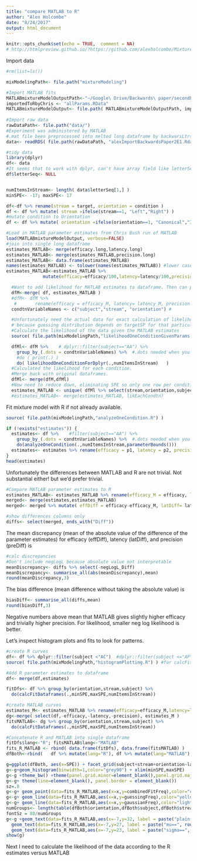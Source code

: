 ```yaml
---
title: "compare MATLAB to R"
author: "Alex Holcombe"
date: "8/24/2017"
output: html_document
---
```


```r
knitr::opts_chunk$set(echo = TRUE,  comment = NA)
# http://htmlpreview.github.io/?https://github.com/alexholcombe/MixtureModelRSVP/blob/master/compareMATLABtoR.html
```

Import data

```r
#rm(list=ls())

mixModelingPath<- file.path("mixtureModeling")

#Import MATLAB fits
MATLABmixtureModelOutputPath<-"~/Google\ Drive/Backwards\ paper/secondPaper/E1/Data/MixModData"
importedToRbyChris <- "allParams.RData"
MATLABmixtureModelOutput<- file.path( MATLABmixtureModelOutputPath, importedToRbyChris )
  
#Import raw data
rawDataPath<- file.path("data/")
#Experiment was administered by MATLAB
#.mat file been preprocessed into melted long dataframe by backwarsLtrsLoadRawData.R
data<- readRDS( file.path(rawDataPath, "alexImportBackwardsPaper2E1.Rdata") ) 

#tidy data
library(dplyr)
df<- data
#It seems that to work with dplyr, can't have array field like letterSeq
df$letterSeq<- NULL


numItemsInStream<- length( data$letterSeq[1,] )  
minSPE<- -17; maxSPE<- 17

df<-df %>% rename(stream = target, orientation = condition )
df <- df %>% mutate( stream =ifelse(stream==1, "Left","Right") )
#mutate condition to Orientation
df <- df %>% mutate( orientation =ifelse(orientation==1, "Canonical","Inverted") )

#Load in MATLAB parameter estimates from Chris Bush run of MATLAB
load(MATLABmixtureModelOutput, verbose=FALSE)
#join into single long dataframe
estimates_MATLAB<- merge(efficacy.long,latency.long)
estimates_MATLAB<- merge(estimates_MATLAB,precision.long)
estimates_MATLAB<- data.frame(estimates_MATLAB)
names(estimates_MATLAB) <- tolower(names(estimates_MATLAB)) #lower case the column names
estimates_MATLAB<-estimates_MATLAB %>%
              mutate(efficacy=efficacy/100,latency=latency/100,precision=precision/100)


```

```r
  #Want to add likelihood for MATLAB estimates to dataframe. Then can plot it with ggplot
  dfM<-merge( df, estimates_MATLAB )
  #dfM<- dfM %>% 
   #       rename(efficacy = efficacy_M, latency= latency_M, precision = precision_M)
  condtnVariableNames <- c("subject","stream", "orientation") # 

  #Unfortunately need the actual data for exact calculation of likelihood,
  # because guessing distribution depends on targetSP for that particular condition
  #Calculate the likelihood of the data given the MATLAB estimates
  source( file.path(mixModelingPath,"likelihoodOneConditionGivenParams.R") ) #for calcFitDataframes

  dfMl<- dfM %>%    # dplyr::filter(subject=="AA") %>%
    group_by_(.dots = condtnVariableNames) %>%  #.dots needed when you use variable
    #do ( print(.) )
    do( likelihoodOneConditionForDplyr(.,numItemsInStream)   )
  #Calculated the likelihood for each condition.
  #Merge back with original dataframes.
  dfMl<- merge(dfM,dfMl)
  #Now need to reduce down, eliminating SPE so only one row per condition
  estimates_MATLAB <- unique( dfMl %>% select(stream,orientation,subject,efficacy,latency,precision,lik) )
  #estimates_MATLAB<- merge(estimates_MATLAB, likEachCondtn)

```

Fit mixture model with R if not already available.
```r
source( file.path(mixModelingPath,"analyzeOneCondition.R") )

if (!exists("estimates")) {
  estimates<- df %>%    #filter(subject=="AA") %>%
    group_by_(.dots = condtnVariableNames) %>%  #.dots needed when you have a variable containing multiple factor names
    do(analyzeOneCondition(.,numItemsInStream,parameterBounds()))
  estimates<- estimates %>% rename(efficacy = p1, latency = p2, precision = p3)
}
head(estimates)
```

Unfortunately the differences between MATLAB and R are not trivial. Not substantial either! but we'd prefer trivial.

```r
#Compare MATLAB parameter estimates to R
estimates_MATLAB<- estimates_MATLAB %>% rename(efficacy_M = efficacy, latency_M = latency, precision_M = precision)
merged<- merge(estimates,estimates_MATLAB)  
merged<- merged %>% mutate( effDiff = efficacy-efficacy_M, latDiff= latency_M-latency, preDiff= precision_M-precision, negLogL_Diff = val - lik )

#show differences columns only
diffs<- select(merged, ends_with("Diff"))
```

The mean discrepancy (mean of the absolute value of the difference of the parameter estimates) for
efficacy (effDiff), latency (latDiff), and precision (preDiff) is
```r
#calc discrepancies
#Don't include negLogL because absolute value not interpretable
meanDiscrepancy<- diffs %>% select(-negLogL_Diff) 
meanDiscrepancy<- summarise_all(abs(meanDiscrepancy),mean)
round(meanDiscrepancy,3)
```

The bias difference (mean difference without taking the absolute value) is
```r
biasDiff<- summarise_all(diffs,mean)
round(biasDiff,3)
```
Negative numbers above mean that MATLAB gives slightly higher efficacy and trivially higher precision.
For likelihood, smaller neg log likelihood is better.

Let's inspect histogram plots and fits to look for patterns.
```r
#create R curves
df<- df %>% dplyr::filter(subject <"AC")  #dplyr::filter(subject <="AP") #dplyr::filter(subject <= "BD" & subject >="AP")
source( file.path(mixModelingPath,"histogramPlotting.R") ) #for calcFitDataframes

#Add R parameter estimates to dataframe
df<- merge(df,estimates) 

fitDfs<- df %>% group_by(orientation,stream,subject) %>% 
  do(calcFitDataframes(.,minSPE,maxSPE,numItemsInStream))

#create MATLAB curves
estimates_M<- estimates_MATLAB %>% rename(efficacy=efficacy_M,latency=latency_M,precision=precision_M)
dg<-merge( select(df,-efficacy,-latency,-precision), estimates_M )
fitsMATLAB<- dg %>% group_by(orientation,stream,subject) %>% 
  do(calcFitDataframes(.,minSPE,maxSPE,numItemsInStream))

#Concatenate R and MATLAB into single dataframe
fitDfs$lang<-"R"; fitsMATLAB$lang<-"MATLAB"
fits_R_MATLAB <- rbind( data.frame(fitDfs), data.frame(fitsMATLAB) )
dfBoth<-rbind(   df %>% mutate(lang="R"), df %>% mutate(lang="MATLAB")  )

g=ggplot(dfBoth, aes(x=SPE)) + facet_grid(subject+stream+orientation~lang)
g<-g+geom_histogram(binwidth=1,color="grey90") + xlim(minSPE,maxSPE)
g<-g +theme_bw() +theme(panel.grid.minor=element_blank(),panel.grid.major=element_blank())# hide all gridlines.
g<-g+ theme(line=element_blank(), panel.border = element_blank())
sz=.8
g<-g+ geom_point(data=fits_R_MATLAB,aes(x=x,y=combinedFitFreq),color="chartreuse3",size=sz*2.5)
g<-g+ geom_line(data=fits_R_MATLAB,aes(x=x,y=guessingFreq),color="yellow",size=sz)
g<-g+ geom_line(data=fits_R_MATLAB,aes(x=x,y=gaussianFreq),color="lightblue",size=sz)
numGroups<- length(table(dfBoth$orientation,dfBoth$subject,dfBoth$stream,dfBoth$lang))
fontSz = 80/numGroups
g<-g +geom_text(data=fits_R_MATLAB,aes(x=-7,y=32, label = paste("plain(e)==", round(efficacy,2), sep = "")),  parse = TRUE,size=fontSz) +
  geom_text(data=fits_R_MATLAB,aes(x=-7,y=27, label = paste("mu==", round(latency,2), sep = "")),  parse = TRUE,size=fontSz)+
  geom_text(data=fits_R_MATLAB,aes(x=-7,y=23, label = paste("sigma==", round(precision,2), sep = "")),  parse = TRUE,size=fontSz)
show(g)
```

Next I need to calculate the likelihood of the data according to the R estimates versus MATLAB
